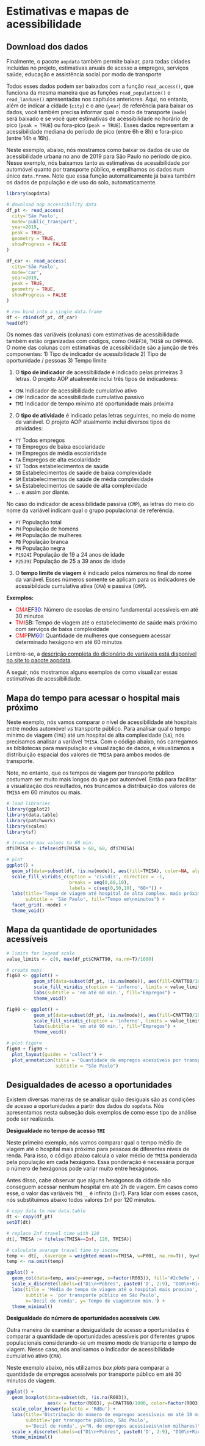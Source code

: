 # Estimativas e mapas de acessibilidade

## Download dos dados

Finalmente, o pacote `aopdata` também permite baixar, para todas cidades incluídas no projeto, estimativas anuais de acesso a empregos, serviços saúde, educação e assistência social por modo de transporte

Todos esses dados podem ser baixados com a função `read_access()`, que funciona da mesma maneira que as funções `read_population()` e `read_landuse()` apresentadas nos capítulos anteriores. Aqui, no entanto, além de indicar a cidade (`city`) e o ano (`year`) de referência para baixar os dados, você também precisa informar qual o modo de transporte (`mode`) será baixado e se você quer estimativas de acessibilidade no horário de pico (`peak = TRUE`) ou fora-pico (`peak = TRUE`). Esses dados representam a acessibilidade mediana do período de pico (entre 6h e 8h) e fora-pico (entre 14h e 16h).

Neste exemplo, abaixo, nós mostramos como baixar os dados de uso de acessibilidade urbana no ano de 2019 para São Paulo no período de pico. Nesse exemplo, nós baixamos tanto as estimativas de acessibilidade por automóvel quanto por transporte público, e empilhamos os dados num único `data.frame`.  Note que essa função automaticamente já baixa também os dados de população e de uso do solo, automaticamente.

```r
library(aopdata)

# download aop accessibility data
df_pt <- read_access(
  city='São Paulo',
  mode='public_transport',
  year=2019,
  peak = TRUE,
  geometry = TRUE,
  showProgress = FALSE
)

df_car <- read_access(
  city='São Paulo',
  mode='car',
  year=2019,
  peak = TRUE,
  geometry = TRUE,
  showProgress = FALSE
)

# row bind into a single data.frame
df <- rbind(df_pt, df_car)
head(df)

```


Os nomes das variáveis (colunas) com estimativas de acessibilidade também estão organizadas com códigos, como `CMAEF30`, `TMISB` ou `CMPPM60`. O nome das colunas com estimativas de acessibilidade são a junção de três componentes: 1) Tipo de indicador de acessibilidade 2) Tipo de oportunidade / pessoas 3) Tempo limite

1) O **tipo de indicador** de acessibilidade é indicado pelas primeiras 3 letras. O projeto AOP atualmente inclui três tipos de indicadores:
  - `CMA`	Indicador de acessibilidade cumulativo ativo
  - `CMP`	Indicador de acessibilidade cumulativo passivo	
  - `TMI`	Indicador de tempo mínimo até oportunidade mais próxima


2) O **tipo de atividade** é indicado pelas letras seguintes, no meio do nome da variável. O projeto AOP atualmente inclui diversos tipos de atividades:
  - `TT` Todos empregos
  - `TB` Empregos de baixa escolaridade
  - `TM` Empregos de média escolaridade
  - `TA` Empregos de alta escolaridade
  - `ST` Todos estabelecimentos de saúde
  - `SB` Estabelecimentos de saúde de baixa complexidade
  - `SM` Estabelecimentos de saúde de média complexidade
  - `SA` Estabelecimentos de saúde de alta complexidade
  - ... e assim por diante.

No caso do indicador de acessibilidade passiva (`CMP`), as letras do meio do nome da variável indicam qual o grupo populacional de referência.

  - `PT` População total
  - `PH` População de homens
  - `PM` População de mulheres
  - `PB` População branca
  - `PN` População negra
  - `P1924I` População de 19 a 24 anos de idade
  - `P2539I` População de 25 a 39 anos de idade

3) O **tempo limite de viagem** é indicado pelos números no final do nome da variável. Esses números somente se aplicam para os indicadores de acessibildade cumulativa ativa (`CMA`) e passiva (`CMP`).

**Exemplos:**
<ul>
  <li> <span style="color: red;">CMA</span><span style="color: black;">EF</span><span style="color: blue;">30</span>: Número de escolas de ensino fundamental acessíveis em até 30 minutos</li>
  <li> <span style="color: red;">TMI</span><span style="color: black;">SB</span>: Tempo de viagem até o estabelecimento de saúde mais próximo com serviços de baixa complexidade</li>
  <li> <span style="color: red;">CMP</span><span style="color: black;">PM</span><span style="color: blue;">60</span>: Quantidade de mulheres que conseguem acessar determinado hexágono em até 60 minutos</li>
</ul>

Lembre-se, a [descrição completa do dicionário de variáveis está disponível no site to pacote aopdata](https://ipeagit.github.io/aopdata/articles/data_dic_pt.html).


A seguir, nós mostramos alguns exemplos de como visualizar essas estimativas de acessibilidade.


## Mapa do tempo para acessar o hospital mais próximo

Neste exemplo, nós vamos comparar o nível de acessibilidade até hospitais entre modos automóvel *vs* transporte público. Para analisar qual o tempo mínimo de viagem (`TMI`) até um hospital de alta complexidade (`SA`), nós precisamos analisar a variável `TMISA`. Com o código abaixo, nós carregamos as bibliotecas para manipulação e visualização de dados, e visualizamos a distribuição espacial dos valores de `TMISA` para ambos modos de transporte.

Note, no entanto, que os tempos de viagem por transporte público costumam ser muito mais longos do que por automóvel. Então para facilitar a visualização dos resultados, nós truncamos  a distribuição dos valores de `TMISA` em 60 minutos ou mais.

```r
# load libraries
library(ggplot2)
library(data.table)
library(patchwork)
library(scales)
library(sf)

# truncate max values to 60 min.
df$TMISA <- ifelse(df$TMISA > 60, 60, df$TMISA) 

# plot
ggplot() +
  geom_sf(data=subset(df, !is.na(mode)), aes(fill=TMISA), color=NA, alpha=.9) +
  scale_fill_viridis_c(option = 'cividis', direction = -1,
                       breaks = seq(0,60,10),
                       labels = c(seq(0,50,10), "60+")) +
  labs(title='Tempo de viagem até hospital de alta complex. mais próximo', 
       subtitle = 'São Paulo', fill="Tempo em\nminutos") +
  facet_grid(.~mode) +
  theme_void()

```



## Mapa da quantidade de oportunidades acessíveis






```r

# limits for legend scale
value_limits <- c(0, max(df_pt$CMATT90, na.rm=T)/1000)

# create maps
fig60 <- ggplot() +
          geom_sf(data=subset(df_pt, !is.na(mode)), aes(fill=CMATT60/1000), color=NA, alpha=.9) +
          scale_fill_viridis_c(option = 'inferno', limits = value_limits) +
          labs(subtitle = 'em até 60 min.', fill="Empregos") +
          theme_void()

fig90 <- ggplot() +
          geom_sf(data=subset(df_pt, !is.na(mode)), aes(fill=CMATT90/1000), color=NA, alpha=.9) +
          scale_fill_viridis_c(option = 'inferno', limits = value_limits) +
          labs(subtitle = 'em até 90 min.', fill="Empregos") +
          theme_void()

# plot figure
fig60 + fig90 + 
  plot_layout(guides = 'collect') +
  plot_annotation(title = 'Quantidade de empregos acessíveis por transporte público',
                  subtitle = "São Paulo")

```


## Desigualdades de acesso a oportunidades

Existem diversas maneiras de se analisar quão desiguais são as condições de acesso a oportunidades a partir dos dados do `aopdata`. Nós apresentamos nesta subseção dois exemplos de como esse tipo de análise pode ser realizada.

**Desigualdade no tempo de acesso `TMI`**

Neste primeiro exemplo, nós vamos comparar qual o tempo médio de viagem até o hospital mais próximo para pessoas de diferentes níveis de renda. Para isso, o código abaixo calcula o valor médio de `TMISA` ponderada pela população em cada hexágono. Essa ponderação é necessária porque o número de hexágonos pode variar muito entre hexágonos.

Antes disso, cabe observar que alguns hexágonos da cidade não conseguem acessar nenhum hospital em até 2h de viagem. Em casos como esse, o valor das variáveis `TMI__` é infinito (`Inf`). Para lidar com esses casos, nós substituímos abaixo todos valores `Inf` por 120 minutos.


```r
# copy data to new data.table
dt <- copy(df_pt)
setDT(dt)

# replace Inf travel time with 120
dt[, TMISA := fifelse(TMISA==Inf, 120, TMISA)]

# calculate avarage travel time by income
temp <- dt[, .(average = weighted.mean(x=TMISA, w=P001, na.rm=T)), by=R003]
temp <- na.omit(temp)

ggplot() + 
  geom_col(data=temp, aes(y=average, x=factor(R003)), fill='#2c9e9e', color=NA) +
  scale_x_discrete(labels=c("D1\n+Pobres", paste0('D', 2:9), "D10\n+Ricos")) +
  labs(title = 'Média de tempo de viagem até o hospital mais proximo',
       subtitle = 'por transporte público em São Paulo',
       x='Decil de renda', y='Tempo de viagem\nem min.') +
  theme_minimal()
```


**Desigualdade do número de oportunidades acessíveis `CAMA`**

Outra maneira de examinar a desigualdade de acesso a oportunidades é comparar a quantidade de oportunidades acessíveis por diferentes grupos populacionais considerando-se um mesmo modo de transporte e tempo de viagem. Nesse caso, nós analisamos o Indicador de acessibilidade cumulativo ativo (`CMA`).

Neste exemplo abaixo, nós utilizamos *box plots* para comparar a quantidade de empregos acessíveis por transporte público em até 30 minutos de viagem.



```r
ggplot() +
  geom_boxplot(data=subset(dt, !is.na(R003)),
               aes(x = factor(R003), y=CMATT60/1000, color=factor(R003))) +
  scale_color_brewer(palette = 'RdBu') +
  labs(title='Distribução do número de empregos acessíveis em até 30 min.', color="Decil\nde renda",
       subtitle='por transporte público, São Paulo',
       x='Decil de renda', y="N. de empregos acessíveis\n(em milhares)") +
  scale_x_discrete(labels=c("D1\n+Pobres", paste0('D', 2:9), "D10\n+Ricos")) +
  theme_minimal()

```

